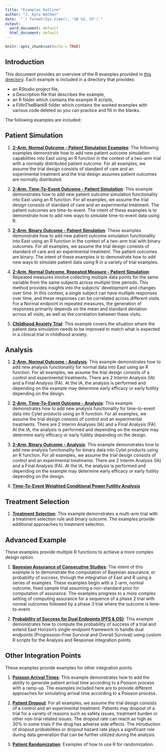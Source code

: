 ```yaml
---
title: "Examples Outline"
author: "J. Kyle Wathen"
date:  "`r format(Sys.time(), '%B %d, %Y')`"
output:
  word_document: default
  html_document: default
---
```


```r
knitr::opts_chunk$set(echo = TRUE)
```

## Introduction 
This document provides an overview of the R examples provided in [this directory](https://github.com/Cytel-Inc/CyneRgy/tree/main/inst/Examples). Each example is included in a directory that provides:

- an RStudio project file, 
- a Description file that describes the example, 
- an R folder which contains the example R scripts,
- a FillInTheBlankR folder which contains the worked examples with various code deleted so you can practice and fill in the blanks. 

The following examples are included:

## Patient Simulation 

1. **[2-Arm, Normal Outcome - Patient Simulation Examples](2ArmNormalOutcomePatientSimulationDescription.html)**:
The following examples demonstrate how to add new patient outcome simulation capabilities into East using an R function in the context of a two-arm trial with a normally distributed patient outcome. For all examples, we assume the trial design consists of standard of care and an experimental treatment and the trial design assumes patient outcomes are normally distributed.

1. **[2-Arm, Time-To-Event Outcome - Patient Simulation](2ArmTimeToEventOutcomePatientSimulationDescription.html)**: This example demonstrates how to add new patient outcome simulation functionality into East using an R function. For all examples, we assume the trial design consists of standard of care and an experimental treatment. The patient outcomes are time-to-event. The intent of these examples is to demonstrate how to add new ways to simulate time-to-event data using R.  

1. **[2-Arm, Binary Outcome - Patient Simulation](2ArmBinaryOutcomePatientSimulation.html)**: These examples demonstrate how to add new patient outcome simulation functionality into East using an R function in the context of a two-arm trial with binary outcomes. For all examples, we assume the trial design consists of standard of care and an experimental treatment. The patient outcomes are binary. The intent of these examples is to demonstrate how to add new ways to simulate patient data using R in a variety of trial examples.

1. **[2-Arm, Normal Outcome, Repeated Measure - Patient Simulation](2ArmNormalRepeatedMeasuresResponseGeneration.html)**:
Repeated measures involve collecting multiple data points for the same variable from the same subjects across multiple time periods. This method provides insights into the subjects' development and changes over time. In this context, a single subject can have multiple responses over time, and these responses can be correlated across different visits. For a Normal endpoint in repeated measures, the generation of responses primarily depends on the mean and standard deviation across all visits, as well as the correlation between these visits.

1. **[Childhood Anxiety Trial](ChildhoodAnxiety.html)**: This example covers the situation where the patient data simulation needs to be improved to match what is expected in a clinical trial in childhood anxiety.

## Analysis 

1. **[2-Arm, Normal Outcome - Analysis](2ArmNormalOutcomeAnalysisDescription.html)**: This example demonstrates how to add new analysis functionality for normal data into East using an R function. For all examples, we assume the trial design consists of a control and experimental treatments. There are 2 Interim Analysis (IA) and a Final Analysis (FA). At the IA, the analysis is performed and depending on the example may determine early efficacy or early futility depending on the design.

1. **[2-Arm, Time-To-Event Outcome - Analysis](2ArmTimeToEventOutcomeAnalysisDescription.html)**: This example demonstrates how to add new analysis functionality  for time-to-event data into Cytel products using an R function.  For all examples, we assume the trial design consists of control and an experimental treatments. There are 2 Interim Analyses (IA) and a Final Analysis (FA). At the IA, the analysis is performed and depending on the example may determine early efficacy or early futility depending on the design.

1. **[2-Arm, Binary Outcome - Analysis](2ArmBinaryOutcomeAnalysisDescription.html)**: This example demonstrates how to add new analysis functionality for binary data into Cytel products using an R function.  For all examples, we assume the trial design consists of control and an experimental treatments. There are 2 Interim Analysis (IA) and a Final Analysis (FA). At the IA, the analysis is performed and depending on the example may determine early efficacy or early futility depending on the design.

1. **[Time-To-Event Weighted Conditional Power Futility Analysis](TimeToEventConditionalPowerFutilityAnalysis.html)**


## Treatment Selection 

1. **[Treatment Selection](TreatmentSelectionDescription.html)**: This example demonstrates a multi-arm trial with a treatment selection rule and binary outcome. The examples provide additional approaches to treatment selection. 

## Advanced Example
These examples provide multiple R functions to achieve a more complex design option. 

1. **[Bayesian Assurance of Consecutive Studies](AssuranceConsecutiveStudies.html)**: The intent of this example is to demonstrate the computation of Bayesian assurance, or probability of success, through the integration of East and R using a series of examples. These examples begin with a 2-arm, normal outcome, fixed sample trial assuming a non-standard prior for computation of assurance. The examples progress to a more complex setting of computing assurance for a sequence of a phase 2 trial with normal outcomes followed by a phase 3 trial where the outcome is time-to-event.

2. **[Probability of Success for Dual Endpoints (PFS & OS)](ProbabilitySuccessDualEndpointsPFSOS.html)**: This example demonstrates how to compute the probability of success of a trial and extend East Horizon's single-endpoint framework to handle dual endpoints (Progression-Free Survival and Overall Survival) using custom R scripts for the Analysis and Response integration points.


## Other Integration Points
These examples provide examples for other integration points. 

1. **[Poisson Arrival Times](GeneratePoissonArrival.html)**: This example demonstrates how to add the ability to generate patient arrival time according to a Poisson process with a ramp-up.  The examples included here are to provide different approaches for simulating arrival time according to a Poisson process. 

1. **[Patient Dropout](PatientDropout.html)**: For all examples, we assume the trial design consists of a control and an experimental treatment. Patients may dropout of a trial for a variety of reasons such as safety issues, treatment burden or other non-trial related issues. The dropout rate can reach as high as 30% in some trials if the drug has adverse side effects. The introduction of dropout probabilities or dropout hazard rate plays a significant role during data generation that can be further utilized during the analysis.

1. **[Patient Randomization](PatientRandomization.html)**: Examples of how to use R for randomization.